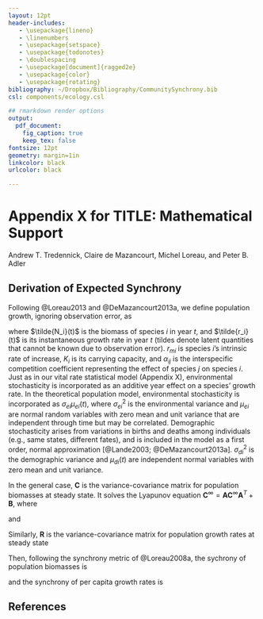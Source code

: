 ```yaml
---
layout: 12pt
header-includes:
   - \usepackage{lineno}
   - \linenumbers
   - \usepackage{setspace}
   - \usepackage{todonotes}
   - \doublespacing
   - \usepackage[document]{ragged2e}
   - \usepackage{color}
   - \usepackage{rotating}
bibliography: ~/Dropbox/Bibliography/CommunitySynchrony.bib
csl: components/ecology.csl

## rmarkdown render options
output:
  pdf_document:
    fig_caption: true
    keep_tex: false
fontsize: 12pt
geometry: margin=1in
linkcolor: black
urlcolor: black

---
```

# Appendix X for TITLE: Mathematical Support

\renewcommand*{\thefootnote}{\fnsymbol{footnote}}

Andrew T. Tredennick\footnote{Correspondance: atredenn@gmail.com}\textsuperscript{1}, Claire de Mazancourt\textsuperscript{2}, Michel Loreau\textsuperscript{2}, and Peter B. Adler\textsuperscript{1}

\textit{\small{\textsuperscript{1}Department of Wildland Resources and the Ecology Center, 5230 Old Main Hill, Utah State University, Logan, Utah 84322 USA}}

\textit{\small{\textsuperscript{2}Centre for Biodiversity Theory and Modelling, Experimental Ecology Station, Centre National de la Recherche Scientifique, Moulis, 09200, France}}

\renewcommand*{\thefootnote}{\arabic{footnote}}
\setcounter{footnote}{0}

\renewcommand{\theequation}{X\arabic{equation}}

Derivation of Expected Synchrony
--------------------------------
Following @Loreau2013 and @DeMazancourt2013a, we define population growth, ignoring observation error, as

\begin{align}
\tilde{r_i}(t) = r_{mi} \left[ 1- \frac{\tilde{N_i}(t)+\sum_{j \neq i} \alpha_{ij}\tilde{N_j}(t)} {K_i} + \sigma_{ei}\mu_{ei}(t) + \frac{\sigma_{di}\mu_{di}(t)}{\sqrt{\tilde{N_i}(t)}} \right]
\end{align}

\noindent where $\tilde{N_i}(t)$ is the biomass of species *i* in year *t*, and $\tilde{r_i}(t)$ is its instantaneous growth rate in year *t* (tildes denote latent quantities that cannot be known due to observation error). 
$r_{mi}$ is species *i*'s intrinsic rate of increase, $K_i$ is its carrying capacity, and $\alpha_{ij}$ is the interspecific competition coefficient representing the effect of species *j* on species *i*. 
Just as in our vital rate statistical model (Appendix X), environmental stochasticity is incorporated as an additive year effect on a species' growth rate.
In the theoretical population model, environmental stochasticity is incorporated as $\sigma_{ei}\mu_{ei}(t)$, where $\sigma_{ei}^2$ is the environmental variance and $\mu_{ei}$ are normal random variables with zero mean and unit variance that are independent through time but may be correlated.
Demographic stochasticity arises from variations in births and deaths among individuals (e.g., same states, different fates), and is included in the model as a first order, normal approximation [@Lande2003; @DeMazancourt2013a].
$\sigma_{di}^2$ is the demographic variance and $\mu_{di}(t)$ are independent normal variables with zero mean and unit variance.

In the general case, **C** is the variance-covariance matrix for population biomasses at steady state.
It solves the Lyapunov equation $\textbf{C}^\infty = \textbf{A} \textbf{C}^\infty \textbf{A}^T + \textbf{B}$, where

\begin{align}
A_{ij} = 
  \begin{cases}
      1-r_{mi} \frac{N_{i}^*}{K_i}, & i=j \\
      -r_{mi} \frac{N_{i}^*}{K_i} \alpha_{ij}, & i \neq j
    \end{cases}
\end{align}

\noindent and

\begin{equation}
B_{ij} = N_{i}^* N_{j}^* \sigma_{ei} \sigma_{ej} \text{cov}(\mu_{ei},\mu_{ej}) + \sqrt{N_{i}^* N_{j}^*} \sigma_{di}\sigma_{dj} \text{cov}(\mu_{di},\mu_{dj})
\end{equation}

\noindent Similarly, **R** is the variance-covariance matrix for population growth rates at steady state

\begin{equation}
R_{ij} = \frac{r_{mi}r_{mj}}{K_i K_j} \sum_{k,l} \alpha_{ik} \alpha_{jl} C_{kl} + \sigma_{ei} \sigma_{ej} \text{cov}(\mu_{ei},\mu_{ej}) + \frac{\sigma_{di}\sigma_{dj} \text{cov}(\mu_{di},\mu_{dj})}{\sqrt{N_{i}^* N_{j}^*}}.
\end{equation}

\noindent Then, following the synchrony metric of @Loreau2008a, the sychrony of population biomasses is

\begin{equation}
\phi_N = \frac{\sum_{i,j}C_{ij}}{\left( \sum_i \sqrt{C_{ii}} \right)^2}
\end{equation}

\noindent and the synchrony of per capita growth rates is

\begin{equation}
\phi_R = \frac{\sum_{i,j}R_{ij}}{\left( \sum_i \sqrt{R_{ii}} \right)^2}.
\end{equation}

References
----------
